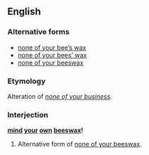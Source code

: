 ==English==

===Alternative forms===
* [[none of your bee's wax|none of your bee’s wax]]
* [[none of your bees' wax|none of your bees’ wax]]
* [[none of your beeswax]]

===Etymology===
Alteration of ''[[none of your business]]''.

===Interjection===
'''[[mind]] [[your]] [[own]] [[beeswax]]!'''

# Alternative form of [[none of your beeswax]].
